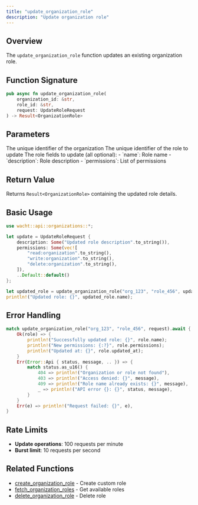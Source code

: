 ```yaml
---
title: "update_organization_role"
description: "Update organization role"
---
```


## Overview

The `update_organization_role` function updates an existing organization role.

## Function Signature

```rust
pub async fn update_organization_role(
    organization_id: &str,
    role_id: &str,
    request: UpdateRoleRequest
) -> Result<OrganizationRole>
```

## Parameters

<ParamField path="organization_id" type="&str" required>
  The unique identifier of the organization
</ParamField>

<ParamField path="role_id" type="&str" required>
  The unique identifier of the role to update
</ParamField>

<ParamField path="request" type="UpdateRoleRequest" required>
  The role fields to update (all optional):
  - `name`: Role name
  - `description`: Role description
  - `permissions`: List of permissions
</ParamField>

## Return Value

Returns `Result<OrganizationRole>` containing the updated role details.

## Basic Usage

```rust
use wacht::api::organizations::*;

let update = UpdateRoleRequest {
    description: Some("Updated role description".to_string()),
    permissions: Some(vec![
        "read:organization".to_string(),
        "write:organization".to_string(),
        "delete:organization".to_string(),
    ]),
    ..Default::default()
};

let updated_role = update_organization_role("org_123", "role_456", update).await?;
println!("Updated role: {}", updated_role.name);
```

## Error Handling

```rust
match update_organization_role("org_123", "role_456", request).await {
    Ok(role) => {
        println!("Successfully updated role: {}", role.name);
        println!("New permissions: {:?}", role.permissions);
        println!("Updated at: {}", role.updated_at);
    }
    Err(Error::Api { status, message, .. }) => {
        match status.as_u16() {
            404 => println!("Organization or role not found"),
            403 => println!("Access denied: {}", message),
            409 => println!("Role name already exists: {}", message),
            _ => println!("API error {}: {}", status, message),
        }
    }
    Err(e) => println!("Request failed: {}", e),
}
```

## Rate Limits

- **Update operations**: 100 requests per minute
- **Burst limit**: 10 requests per second

## Related Functions

- [create_organization_role](create-organization-role) - Create custom role
- [fetch_organization_roles](fetch-organization-roles) - Get available roles
- [delete_organization_role](delete-organization-role) - Delete role
